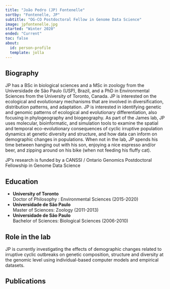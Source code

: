 ```yaml
---
title: "João Pedro (JP) Fontenelle"
sortby: "Fontenelle, JP"
subtitle: "OG-CO Postdoctoral Fellow in Genome Data Science"
image: jpfontenelle.jpg
started: "Winter 2020"
ended: "Current"
toc: false
about:
  id: person-profile
  template: jolla
---
```


::: {#person-profile}
## Biography

JP has a BSc in biological sciences and a MSc in zoology from the Universidade de São Paulo (USP), Brazil, and a PhD in Environmental Sciences from the University of Toronto, Canada. JP is interested on the ecological and evolutionary mechanisms that are involved in diversification, distribution patterns, and adaptation. JP is interested in identifying genetic and genomic patterns of ecological and evolutionary differentiation, also focusing in phylogeography and biogeography. As part of the James lab, JP uses molecular, bioinformatic, and simulation tools to examine the spatial and temporal eco-evolutionary consequences of cyclic irruptive population dynamics at genetic diversity and structure, and how data can inform on demographic changes in populations. When not in the lab, JP spends his time between hanging out with his son, enjoying a nice espresso and/or beer, and zipping around on his bike (when not feeding his fluffy cat). 

JP’s research is funded by a CANSSI / Ontario Genomics Postdoctoral Fellowship in Genome Data Science

## Education

-   **University of Toronto**<br /> Doctor of Philosophy : Environmental Sciences (2015-2020)
-   **Universidade de São Paulo**<br /> Master of Sciences: Zoology (2011-2013)
-   **Universidade de São Paulo**<br /> Bachelor of Sciences: Biological Sciences (2006-2010)

## Role in the lab

JP is currently investigating the effects of demographic changes related to irruptive cyclic outbreaks on genetic composition, structure and diversity at the genomic level using individual-based computer models and empirical datasets.

## Publications


:::
